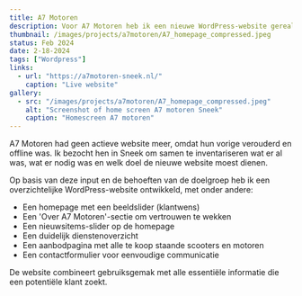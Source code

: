 ```yaml
---
title: A7 Motoren
description: Voor A7 Motoren heb ik een nieuwe WordPress-website gerealiseerd, gericht op het presenteren van hun diensten, aanbod en nieuws.
thumbnail: /images/projects/a7motoren/A7_homepage_compressed.jpeg
status: Feb 2024
date: 2-18-2024
tags: ["Wordpress"]
links:
  - url: "https://a7motoren-sneek.nl/"
    caption: "Live website"
gallery:
  - src: "/images/projects/a7motoren/A7_homepage_compressed.jpeg"
    alt: "Screenshot of home screen A7 motoren Sneek"
    caption: "Homescreen A7 motoren"
---
```


A7 Motoren had geen actieve website meer, omdat hun vorige verouderd en offline was. Ik bezocht hen in Sneek om samen te inventariseren wat er al was, wat er nodig was en welk doel de nieuwe website moest dienen.

Op basis van deze input en de behoeften van de doelgroep heb ik een overzichtelijke WordPress-website ontwikkeld, met onder andere:

- Een homepage met een beeldslider (klantwens)
- Een 'Over A7 Motoren'-sectie om vertrouwen te wekken
- Een nieuwsitems-slider op de homepage
- Een duidelijk dienstenoverzicht
- Een aanbodpagina met alle te koop staande scooters en motoren
- Een contactformulier voor eenvoudige communicatie

De website combineert gebruiksgemak met alle essentiële informatie die een potentiële klant zoekt.